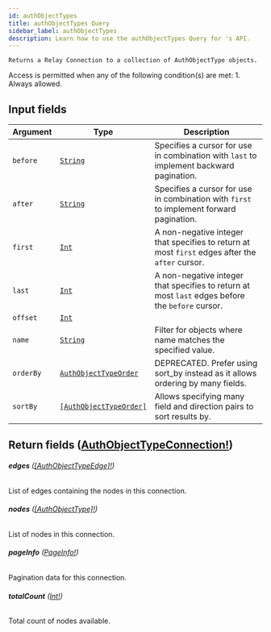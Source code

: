 ```yaml
---
id: authObjectTypes
title: authObjectTypes Query
sidebar_label: authObjectTypes
description: Learn how to use the authObjectTypes Query for 's API.
---
```


    Returns a Relay Connection to a collection of AuthObjectType objects.

Access is permitted when any of the following condition(s) are met: 1. Always allowed.

## Input fields

| Argument  | Type                                                                       | Description                                                                                      |
| --------- | -------------------------------------------------------------------------- | ------------------------------------------------------------------------------------------------ |
| `before`  | [`String`](api/schema/scalar/String.mdx)                                   | Specifies a cursor for use in combination with `last` to implement backward pagination.          |
| `after`   | [`String`](api/schema/scalar/String.mdx)                                   | Specifies a cursor for use in combination with `first` to implement forward pagination.          |
| `first`   | [`Int`](api/schema/scalar/Int.mdx)                                         | A non-negative integer that specifies to return at most `first` edges after the `after` cursor.  |
| `last`    | [`Int`](api/schema/scalar/Int.mdx)                                         | A non-negative integer that specifies to return at most `last` edges before the `before` cursor. |
| `offset`  | [`Int`](api/schema/scalar/Int.mdx)                                         |                                                                                                  |
| `name`    | [`String`](api/schema/scalar/String.mdx)                                   | Filter for objects where name matches the specified value.                                       |
| `orderBy` | [`AuthObjectTypeOrder`](api/schema/input_object/AuthObjectTypeOrder.mdx)   | DEPRECATED. Prefer using sort_by instead as it allows ordering by many fields.                   |
| `sortBy`  | [`[AuthObjectTypeOrder]`](api/schema/input_object/AuthObjectTypeOrder.mdx) | Allows specifying many field and direction pairs to sort results by.                             |

## Return fields ([AuthObjectTypeConnection!](api/schema/object/AuthObjectTypeConnection.mdx))

###### <b>edges</b> ([[AuthObjectTypeEdge]!](api/schema/object/AuthObjectTypeEdge.mdx))

List of edges containing the nodes in this connection.

###### <b>nodes</b> ([[AuthObjectType]!](api/schema/object/AuthObjectType.mdx))

List of nodes in this connection.

###### <b>pageInfo</b> ([PageInfo!](api/schema/object/PageInfo.mdx))

Pagination data for this connection.

###### <b>totalCount</b> ([Int!](api/schema/scalar/Int.mdx))

Total count of nodes available.
